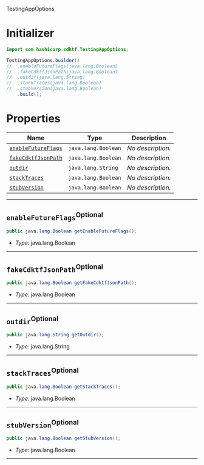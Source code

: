  TestingAppOptions <a name="TestingAppOptions" id="cdktf.TestingAppOptions"></a>

# Initializer <a name="Initializer" id="cdktf.TestingAppOptions.Initializer"></a>

```java
import com.hashicorp.cdktf.TestingAppOptions;

TestingAppOptions.builder()
//  .enableFutureFlags(java.lang.Boolean)
//  .fakeCdktfJsonPath(java.lang.Boolean)
//  .outdir(java.lang.String)
//  .stackTraces(java.lang.Boolean)
//  .stubVersion(java.lang.Boolean)
    .build();
```

# Properties <a name="Properties" id="Properties"></a>

| **Name** | **Type** | **Description** |
| --- | --- | --- |
| <code><a href="#cdktf.TestingAppOptions.property.enableFutureFlags">enableFutureFlags</a></code> | <code>java.lang.Boolean</code> | *No description.* |
| <code><a href="#cdktf.TestingAppOptions.property.fakeCdktfJsonPath">fakeCdktfJsonPath</a></code> | <code>java.lang.Boolean</code> | *No description.* |
| <code><a href="#cdktf.TestingAppOptions.property.outdir">outdir</a></code> | <code>java.lang.String</code> | *No description.* |
| <code><a href="#cdktf.TestingAppOptions.property.stackTraces">stackTraces</a></code> | <code>java.lang.Boolean</code> | *No description.* |
| <code><a href="#cdktf.TestingAppOptions.property.stubVersion">stubVersion</a></code> | <code>java.lang.Boolean</code> | *No description.* |

---

## `enableFutureFlags`<sup>Optional</sup> <a name="enableFutureFlags" id="cdktf.TestingAppOptions.property.enableFutureFlags"></a>

```java
public java.lang.Boolean getEnableFutureFlags();
```

- *Type:* java.lang.Boolean

---

## `fakeCdktfJsonPath`<sup>Optional</sup> <a name="fakeCdktfJsonPath" id="cdktf.TestingAppOptions.property.fakeCdktfJsonPath"></a>

```java
public java.lang.Boolean getFakeCdktfJsonPath();
```

- *Type:* java.lang.Boolean

---

## `outdir`<sup>Optional</sup> <a name="outdir" id="cdktf.TestingAppOptions.property.outdir"></a>

```java
public java.lang.String getOutdir();
```

- *Type:* java.lang.String

---

## `stackTraces`<sup>Optional</sup> <a name="stackTraces" id="cdktf.TestingAppOptions.property.stackTraces"></a>

```java
public java.lang.Boolean getStackTraces();
```

- *Type:* java.lang.Boolean

---

## `stubVersion`<sup>Optional</sup> <a name="stubVersion" id="cdktf.TestingAppOptions.property.stubVersion"></a>

```java
public java.lang.Boolean getStubVersion();
```

- *Type:* java.lang.Boolean

---
